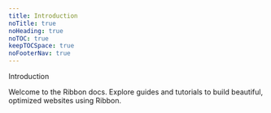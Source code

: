 ```yaml
---
title: Introduction
noTitle: true
noHeading: true
noTOC: true
keepTOCSpace: true
noFooterNav: true
---
```



<Heading>Introduction</Heading>

Welcome to the Ribbon docs. Explore guides and tutorials to build beautiful, optimized websites using Ribbon.

<div className="grid grid-cols-1 sm:grid-cols-2 mt-20 mb-20 gap-4">
  <LinkCard
    title="MDX"
    href="/guides/basics/mdx"
    description="A powerful mix between Markdown and React components."
    Icon={Book}
  />
  <LinkCard
    title="Markdoc"
    href="/guides/basics/markdoc"
    description="A clean separation between content and code, enforced by schemas."
    Icon={Bolt}
  />
</div>

<Cover
    title="Get started"
    subtitle="Follow the quick intro to get started building beautiful and performant Ribbon websites."
    cta="Start now"
    ctaHref="/guides/quick-start/create-a-project"
  />
